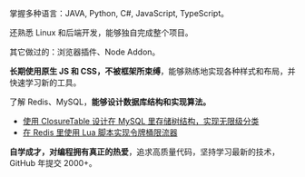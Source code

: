 掌握多种语言：JAVA, Python, C#, JavaScript, TypeScript。

还熟悉 Linux 和后端开发，能够独自完成整个项目。

其它做过的：浏览器插件、Node Addon。

**长期使用原生 JS 和 CSS，不被框架所束缚**，能够熟练地实现各种样式和布局，并快速学习新的工具。

了解 Redis、MySQL，**能够设计数据库结构和实现算法。**
  - [使用 ClosureTable 设计在 MySQL 里存储树结构，实现无限级分类](https://blog.kaciras.com/article/6/store-tree-in-database)
  - [在 Redis 里使用 Lua 脚本实现令牌桶限流器](https://blog.kaciras.com/article/13/implement-token-bucket-with-redis-and-lua)
  
**自学成才，对编程拥有真正的热爱**，追求高质量代码，坚持学习最新的技术，GitHub 年提交 2000+。
